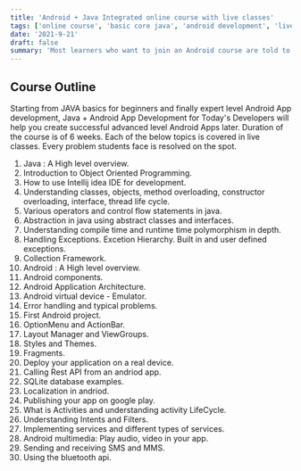 ```yaml
---
title: 'Android + Java Integrated online course with live classes'
tags: ['online course', 'basic core java', 'android development', 'live classes']
date: '2021-9-21'
draft: false
summary: 'Most learners who want to join an Android course are told to first go learn Java. However, not with this online course. From basics of JAVA to Android App Development, this course covers it all..'
---
```


## Course Outline

Starting from JAVA basics for beginners and finally expert level Android App development, Java + Android App Development for Today's Developers will help you create successful advanced level Android Apps later.
Duration of the course is of 6 weeks. Each of the below topics is covered in live classes. Every problem students face is resolved on the spot.

1. Java : A High level overview.
2. Introduction to Object Oriented Programming.
3. How to use Intellij idea IDE for development.
4. Understanding classes, objects, method overloading, constructor overloading, interface, thread life cycle.
5. Various operators and control flow statements in java.
6. Abstraction in java using abstract classes and interfaces.
7. Understanding compile time and runtime time polymorphism in depth.
8. Handling Exceptions. Excetion Hierarchy. Built in and user defined exceptions.
9. Collection Framework.
10. Android : A High level overview.
11. Android components.
12. Android Application Architecture.
13. Android virtual device - Emulator.
14. Error handling and typical problems.
15. First Android project.
16. OptionMenu and ActionBar.
17. Layout Manager and ViewGroups.
18. Styles and Themes.
19. Fragments.
20. Deploy your application on a real device.
21. Calling Rest API from an andriod app.
22. SQLite database examples.
23. Localization in andriod.
24. Publishing your app on google play.
25. What is Activities and understanding activity LifeCycle.
26. Understanding Intents and Filters.
27. Implementing services and different types of services.
28. Android multimedia: Play audio, video in your app.
29. Sending and receiving SMS and MMS.
30. Using the bluetooth api.
